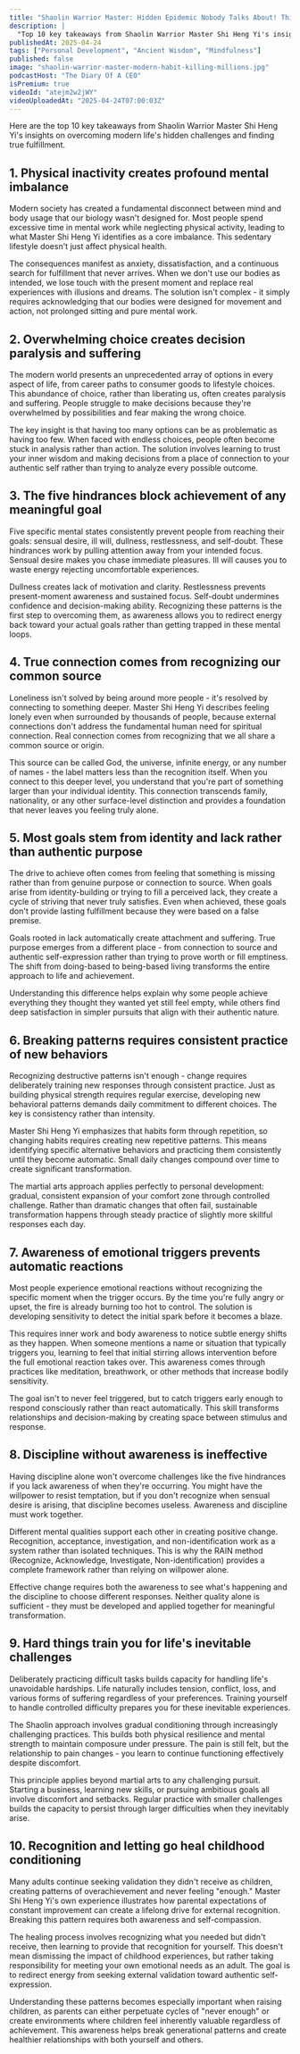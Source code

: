 ```yaml
---
title: "Shaolin Warrior Master: Hidden Epidemic Nobody Talks About! This Modern Habit Is Killing Millions!"
description: |
  "Top 10 key takeaways from Shaolin Warrior Master Shi Heng Yi's insights on overcoming modern life's hidden challenges and finding true fulfillment."
publishedAt: 2025-04-24
tags: ["Personal Development", "Ancient Wisdom", "Mindfulness"]
published: false
image: "shaolin-warrior-master-modern-habit-killing-millions.jpg"
podcastHost: "The Diary Of A CEO"
isPremium: true
videoId: "atejm2w2jWY"
videoUploadedAt: "2025-04-24T07:00:03Z"
---
```



<PodcastSummaryPageLayout frontmatter={frontmatter}>
Here are the top 10 key takeaways from Shaolin Warrior Master Shi Heng Yi's insights on overcoming modern life's hidden challenges and finding true fulfillment.

## 1. Physical inactivity creates profound mental imbalance

Modern society has created a fundamental disconnect between mind and body usage that our biology wasn't designed for. Most people spend excessive time in mental work while neglecting physical activity, leading to what Master Shi Heng Yi identifies as a core imbalance. This sedentary lifestyle doesn't just affect physical health.

The consequences manifest as anxiety, dissatisfaction, and a continuous search for fulfillment that never arrives. When we don't use our bodies as intended, we lose touch with the present moment and replace real experiences with illusions and dreams. The solution isn't complex - it simply requires acknowledging that our bodies were designed for movement and action, not prolonged sitting and pure mental work.

## 2. Overwhelming choice creates decision paralysis and suffering

The modern world presents an unprecedented array of options in every aspect of life, from career paths to consumer goods to lifestyle choices. This abundance of choice, rather than liberating us, often creates paralysis and suffering. People struggle to make decisions because they're overwhelmed by possibilities and fear making the wrong choice.

The key insight is that having too many options can be as problematic as having too few. When faced with endless choices, people often become stuck in analysis rather than action. The solution involves learning to trust your inner wisdom and making decisions from a place of connection to your authentic self rather than trying to analyze every possible outcome.

## 3. The five hindrances block achievement of any meaningful goal

Five specific mental states consistently prevent people from reaching their goals: sensual desire, ill will, dullness, restlessness, and self-doubt. These hindrances work by pulling attention away from your intended focus. Sensual desire makes you chase immediate pleasures. Ill will causes you to waste energy rejecting uncomfortable experiences.

Dullness creates lack of motivation and clarity. Restlessness prevents present-moment awareness and sustained focus. Self-doubt undermines confidence and decision-making ability. Recognizing these patterns is the first step to overcoming them, as awareness allows you to redirect energy back toward your actual goals rather than getting trapped in these mental loops.

## 4. True connection comes from recognizing our common source

Loneliness isn't solved by being around more people - it's resolved by connecting to something deeper. Master Shi Heng Yi describes feeling lonely even when surrounded by thousands of people, because external connections don't address the fundamental human need for spiritual connection. Real connection comes from recognizing that we all share a common source or origin.

This source can be called God, the universe, infinite energy, or any number of names - the label matters less than the recognition itself. When you connect to this deeper level, you understand that you're part of something larger than your individual identity. This connection transcends family, nationality, or any other surface-level distinction and provides a foundation that never leaves you feeling truly alone.

## 5. Most goals stem from identity and lack rather than authentic purpose

The drive to achieve often comes from feeling that something is missing rather than from genuine purpose or connection to source. When goals arise from identity-building or trying to fill a perceived lack, they create a cycle of striving that never truly satisfies. Even when achieved, these goals don't provide lasting fulfillment because they were based on a false premise.

Goals rooted in lack automatically create attachment and suffering. True purpose emerges from a different place - from connection to source and authentic self-expression rather than trying to prove worth or fill emptiness. The shift from doing-based to being-based living transforms the entire approach to life and achievement.

Understanding this difference helps explain why some people achieve everything they thought they wanted yet still feel empty, while others find deep satisfaction in simpler pursuits that align with their authentic nature.

## 6. Breaking patterns requires consistent practice of new behaviors

Recognizing destructive patterns isn't enough - change requires deliberately training new responses through consistent practice. Just as building physical strength requires regular exercise, developing new behavioral patterns demands daily commitment to different choices. The key is consistency rather than intensity.

Master Shi Heng Yi emphasizes that habits form through repetition, so changing habits requires creating new repetitive patterns. This means identifying specific alternative behaviors and practicing them consistently until they become automatic. Small daily changes compound over time to create significant transformation.

The martial arts approach applies perfectly to personal development: gradual, consistent expansion of your comfort zone through controlled challenge. Rather than dramatic changes that often fail, sustainable transformation happens through steady practice of slightly more skillful responses each day.

## 7. Awareness of emotional triggers prevents automatic reactions

Most people experience emotional reactions without recognizing the specific moment when the trigger occurs. By the time you're fully angry or upset, the fire is already burning too hot to control. The solution is developing sensitivity to detect the initial spark before it becomes a blaze.

This requires inner work and body awareness to notice subtle energy shifts as they happen. When someone mentions a name or situation that typically triggers you, learning to feel that initial stirring allows intervention before the full emotional reaction takes over. This awareness comes through practices like meditation, breathwork, or other methods that increase bodily sensitivity.

The goal isn't to never feel triggered, but to catch triggers early enough to respond consciously rather than react automatically. This skill transforms relationships and decision-making by creating space between stimulus and response.

## 8. Discipline without awareness is ineffective

Having discipline alone won't overcome challenges like the five hindrances if you lack awareness of when they're occurring. You might have the willpower to resist temptation, but if you don't recognize when sensual desire is arising, that discipline becomes useless. Awareness and discipline must work together.

Different mental qualities support each other in creating positive change. Recognition, acceptance, investigation, and non-identification work as a system rather than isolated techniques. This is why the RAIN method (Recognize, Acknowledge, Investigate, Non-identification) provides a complete framework rather than relying on willpower alone.

Effective change requires both the awareness to see what's happening and the discipline to choose different responses. Neither quality alone is sufficient - they must be developed and applied together for meaningful transformation.

## 9. Hard things train you for life's inevitable challenges

Deliberately practicing difficult tasks builds capacity for handling life's unavoidable hardships. Life naturally includes tension, conflict, loss, and various forms of suffering regardless of your preferences. Training yourself to handle controlled difficulty prepares you for these inevitable experiences.

The Shaolin approach involves gradual conditioning through increasingly challenging practices. This builds both physical resilience and mental strength to maintain composure under pressure. The pain is still felt, but the relationship to pain changes - you learn to continue functioning effectively despite discomfort.

This principle applies beyond martial arts to any challenging pursuit. Starting a business, learning new skills, or pursuing ambitious goals all involve discomfort and setbacks. Regular practice with smaller challenges builds the capacity to persist through larger difficulties when they inevitably arise.

## 10. Recognition and letting go heal childhood conditioning

Many adults continue seeking validation they didn't receive as children, creating patterns of overachievement and never feeling "enough." Master Shi Heng Yi's own experience illustrates how parental expectations of constant improvement can create a lifelong drive for external recognition. Breaking this pattern requires both awareness and self-compassion.

The healing process involves recognizing what you needed but didn't receive, then learning to provide that recognition for yourself. This doesn't mean dismissing the impact of childhood experiences, but rather taking responsibility for meeting your own emotional needs as an adult. The goal is to redirect energy from seeking external validation toward authentic self-expression.

Understanding these patterns becomes especially important when raising children, as parents can either perpetuate cycles of "never enough" or create environments where children feel inherently valuable regardless of achievement. This awareness helps break generational patterns and create healthier relationships with both yourself and others.

</PodcastSummaryPageLayout>
